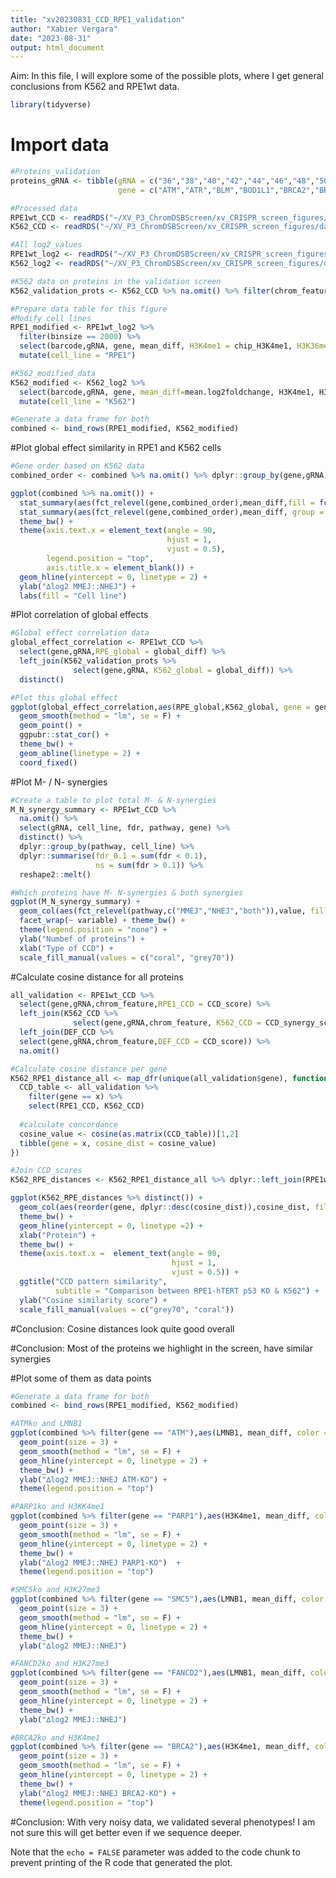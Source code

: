 ```yaml
---
title: "xv20230831_CCD_RPE1_validation"
author: "Xabier Vergara"
date: "2023-08-31"
output: html_document
---
```


Aim: In this file, I will explore some of the possible plots, where I get general conclusions from K562 and RPE1wt data.

```r
library(tidyverse)
```

# Import data

```r
#Proteins_validation
proteins_gRNA <- tibble(gRNA = c("36","38","40","42","44","46","48","50","52","54","56","58","60","62","64","66","68","70","72","74"),
                        gene = c("ATM","ATR","BLM","BOD1L1","BRCA2","BRCC3","CHAF1A","CHEK2","FAAP24","FANCD2","FANCG","FANCM","MDC1","PARP1","POLL","RAD50","RBBP8","RMI2","SMC5","TOPBP1"))

#Processed data
RPE1wt_CCD <- readRDS("~/XV_P3_ChromDSBScreen/xv_CRISPR_screen_figures/data/revisions/validation_screen/xv20230912_CCD_analysis_summary_RPE1_5reads_n3.rds") %>% left_join(proteins_gRNA)  %>% mutate(chrom_feature = str_extract(pattern = "(H3|l|L).*", feature))
K562_CCD <- readRDS("~/XV_P3_ChromDSBScreen/xv_CRISPR_screen_figures/data/processed_data/xv20220819_Table_S7_DR_screen_results.rds") %>% left_join(proteins_gRNA) 

#All log2_values
RPE1wt_log2 <- readRDS("~/XV_P3_ChromDSBScreen/xv_CRISPR_screen_figures/data/revisions/validation_screen/xv20230912_log2_balance_chromatin_RPE1_5reads.rds") %>% left_join(proteins_gRNA)
K562_log2 <- readRDS("~/XV_P3_ChromDSBScreen/xv_CRISPR_screen_figures/data/processed_data/CCD_analysis/xv20220819_log2_MMEJNHEJ_differentials_chromatin_KO.rds") %>% left_join(proteins_gRNA)

#K562 data on proteins in the validation screen
K562_validation_prots <- K562_CCD %>% na.omit() %>% filter(chrom_feature %in% c("H3K4me1","H3K36me3","LMNB1","H3K27me3"))

#Prepare data table for this figure
#Modify cell lines
RPE1_modified <- RPE1wt_log2 %>% 
  filter(binsize == 2000) %>%
  select(barcode,gRNA, gene, mean_diff, H3K4me1 = chip_H3K4me1, H3K36me3 = chip_H3K36me3, H3K27me3 = dam_H3K27me3, LMNB1 = dam_LMNB1) %>% 
  mutate(cell_line = "RPE1")

#K562_modified_data
K562_modified <- K562_log2 %>% 
  select(barcode,gRNA, gene, mean_diff=mean.log2foldchange, H3K4me1, H3K36me3, H3K27me3, LMNB1) %>% 
  mutate(cell_line = "K562")

#Generate a data frame for both
combined <- bind_rows(RPE1_modified, K562_modified)


```

#Plot global effect similarity in RPE1 and K562 cells
```r
#Gene order based on K562 data
combined_order <- combined %>% na.omit() %>% dplyr::group_by(gene,gRNA) %>% dplyr::summarise(mean = mean(mean_diff)) %>% arrange(mean) %>% pull(gene) 

ggplot(combined %>% na.omit()) +
  stat_summary(aes(fct_relevel(gene,combined_order),mean_diff,fill = fct_relevel(cell_line, c("RPE1","K562"))),  position = position_dodge2(preserve = "single"), geom = "bar", fun.data = "mean_sd") + 
  stat_summary(aes(fct_relevel(gene,combined_order),mean_diff, group = fct_relevel(cell_line, c("RPE1","K562"))), position = position_dodge2(preserve = "single"), geom = "errorbar", fun.data = "mean_sd",width = 0.5) + 
  theme_bw() +
  theme(axis.text.x = element_text(angle = 90,
                                   hjust = 1,
                                   vjust = 0.5),
        legend.position = "top",
        axis.title.x = element_blank()) +
  geom_hline(yintercept = 0, linetype = 2) +
  ylab("∆log2 MMEJ::NHEJ") +
  labs(fill = "Cell line")

```

#Plot correlation of global effects
```r
#Global effect correlation data
global_effect_correlation <- RPE1wt_CCD %>% 
  select(gene,gRNA,RPE_global = global_diff) %>% 
  left_join(K562_validation_prots %>% 
              select(gene,gRNA, K562_global = global_diff)) %>%
  distinct()

#Plot this global effect
ggplot(global_effect_correlation,aes(RPE_global,K562_global, gene = gene)) + 
  geom_smooth(method = "lm", se = F) +
  geom_point() +
  ggpubr::stat_cor() +
  theme_bw() + 
  geom_abline(linetype = 2) +
  coord_fixed()

```


#Plot M- / N- synergies
```r
#Create a table to plot total M- & N-synergies
M_N_synergy_summary <- RPE1wt_CCD %>% 
  na.omit() %>%
  select(gRNA, cell_line, fdr, pathway, gene) %>%
  distinct() %>%
  dplyr::group_by(pathway, cell_line) %>%
  dplyr::summarise(fdr_0.1 = sum(fdr < 0.1),
                   ns = sum(fdr > 0.1)) %>%
  reshape2::melt()

#Which proteins have M- N-synergies & both synergies
ggplot(M_N_synergy_summary) +
  geom_col(aes(fct_relevel(pathway,c("MMEJ","NHEJ","both")),value, fill = variable)) +
  facet_wrap(~ variable) + theme_bw() +
  theme(legend.position = "none") + 
  ylab("Numbef of proteins") +
  xlab("Type of CCD") +
  scale_fill_manual(values = c("coral", "grey70"))

```

#Calculate cosine distance for all proteins
```r
all_validation <- RPE1wt_CCD %>%
  select(gene,gRNA,chrom_feature,RPE1_CCD = CCD_score) %>% 
  left_join(K562_CCD %>% 
              select(gene,gRNA,chrom_feature, K562_CCD = CCD_synergy_score)) %>%
  left_join(DEF_CCD %>%
  select(gene,gRNA,chrom_feature,DEF_CCD = CCD_score)) %>%
  na.omit()

#Calculate cosine distance per gene
K562_RPE1_distance_all <- map_dfr(unique(all_validation$gene), function(x){
  CCD_table <- all_validation %>%
    filter(gene == x) %>%
    select(RPE1_CCD, K562_CCD) 
  
  #calculate concordance
  cosine_value <- cosine(as.matrix(CCD_table))[1,2]
  tibble(gene = x, cosine_dist = cosine_value)
})

#Join CCD_scores
K562_RPE_distances <- K562_RPE1_distance_all %>% dplyr::left_join(RPE1wt_CCD %>% select(gene, gRNA,fdr)) 

ggplot(K562_RPE_distances %>% distinct()) +
  geom_col(aes(reorder(gene, dplyr::desc(cosine_dist)),cosine_dist, fill = fdr < 0.1)) +
  theme_bw() + 
  geom_hline(yintercept = 0, linetype =2) +
  xlab("Protein") + 
  theme_bw() + 
  theme(axis.text.x =  element_text(angle = 90,
                                    hjust = 1,
                                    vjust = 0.5)) +
  ggtitle("CCD pattern similarity", 
          subtitle = "Comparison between RPE1-hTERT p53 KO & K562") +
  ylab("Cosine similarity score") + 
  scale_fill_manual(values = c("grey70", "coral"))
```
#Conclusion: Cosine distances look quite good overall

#Conclusion: Most of the proteins we highlight in the screen, have similar synergies

#Plot some of them as data points
```R
#Generate a data frame for both
combined <- bind_rows(RPE1_modified, K562_modified)

#ATMko and LMNB1
ggplot(combined %>% filter(gene == "ATM"),aes(LMNB1, mean_diff, color = cell_line)) +
  geom_point(size = 3) +
  geom_smooth(method = "lm", se = F) +
  geom_hline(yintercept = 0, linetype = 2) +
  theme_bw() +
  ylab("∆log2 MMEJ::NHEJ ATM-KO") +
  theme(legend.position = "top")

#PARP1ko and H3KK4me1
ggplot(combined %>% filter(gene == "PARP1"),aes(H3K4me1, mean_diff, color = cell_line)) +
  geom_point(size = 3) +
  geom_smooth(method = "lm", se = F) +
  geom_hline(yintercept = 0, linetype = 2) +
  theme_bw() +
  ylab("∆log2 MMEJ::NHEJ PARP1-KO")  +
  theme(legend.position = "top")

#SMC5ko and H3K27me3
ggplot(combined %>% filter(gene == "SMC5"),aes(LMNB1, mean_diff, color = cell_line)) +
  geom_point(size = 3) +
  geom_smooth(method = "lm", se = F) +
  geom_hline(yintercept = 0, linetype = 2) +
  theme_bw() +
  ylab("∆log2 MMEJ::NHEJ")

#FANCD2ko and H3K27me3
ggplot(combined %>% filter(gene == "FANCD2"),aes(LMNB1, mean_diff, color = cell_line)) +
  geom_point(size = 3) +
  geom_smooth(method = "lm", se = F) +
  geom_hline(yintercept = 0, linetype = 2) +
  theme_bw() +
  ylab("∆log2 MMEJ::NHEJ")

#BRCA2ko and H3K4me1
ggplot(combined %>% filter(gene == "BRCA2"),aes(H3K4me1, mean_diff, color = cell_line)) +
  geom_point(size = 3) +
  geom_smooth(method = "lm", se = F) +
  geom_hline(yintercept = 0, linetype = 2) +
  theme_bw() +
  ylab("∆log2 MMEJ::NHEJ BRCA2-KO") +
  theme(legend.position = "top")

```
#Conclusion: With very noisy data, we validated several phenotypes! I am not sure this will get better even if we sequence deeper. 

Note that the `echo = FALSE` parameter was added to the code chunk to prevent printing of the R code that generated the plot.
